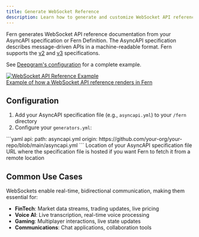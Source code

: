 ```yaml
---
title: Generate WebSocket Reference
description: Learn how to generate and customize WebSocket API reference documentation
---
```


Fern generates WebSocket API reference documentation from your AsyncAPI specification or Fern Definition. The AsyncAPI specification describes message-driven APIs in a machine-readable format. Fern supports the [v2](https://www.asyncapi.com/docs/reference/specification/v2.x) and [v3](https://www.asyncapi.com/docs/reference/specification/v3.0.0) specifications.

See [Deepgram's configuration](https://github.com/deepgram/deepgram-fern-config/tree/main/fern) for a complete example.

<a href="https://developers.deepgram.com/reference/voice-agent-api/agent">
  <Frame>
    <img src="./websocket-deepgram.png" alt="WebSocket API Reference Example" />
    <figcaption>Example of how a WebSocket API reference renders in Fern</figcaption>
  </Frame>
</a>

## Configuration


1. Add your AsyncAPI specification file (e.g., `asyncapi.yml`) to your `/fern` directory
2. Configure your `generators.yml`:

<CodeBlock title='generators.yml'>
  ```yaml
api:
    path: asyncapi.yml
    origin: https://github.com/your-org/your-repo/blob/main/asyncapi.yml
  ```
</CodeBlock>

<Params>
  <Param name="path" required>
    Location of your AsyncAPI specification file
  </Param>
  <Param name="origin" optional>
    URL where the specification file is hosted if you want Fern to fetch it from a remote location
  </Param>
</Params>

## Common Use Cases

WebSockets enable real-time, bidirectional communication, making them essential for:

- **FinTech**: Market data streams, trading updates, live pricing
- **Voice AI**: Live transcription, real-time voice processing
- **Gaming**: Multiplayer interactions, live state updates
- **Communications**: Chat applications, collaboration tools